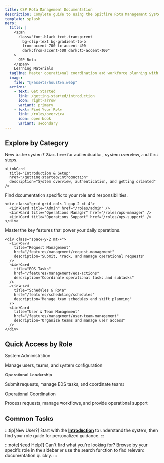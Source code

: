 ```yaml
---
title: CSP Rota Management Documentation
description: Complete guide to using the Spitfire Rota Management System for operational coordination and workforce planning.
template: splash
hero:
  title: |
    <span
      class="font-black text-transparent
        bg-clip-text bg-gradient-to-b
        from-accent-700 to-accent-400
        dark:from-accent-500 dark:to-accent-200"
    >
      CSP Rota
    </span>
    Learning Materials
  tagline: Master operational coordination and workforce planning with comprehensive guides for every role and feature.
  image:
    file: "@/assets/houston.webp"
  actions:
    - text: Get Started
      link: /getting-started/introduction
      icon: right-arrow
      variant: primary
    - text: Find Your Role
      link: /roles/overview
      icon: open-book
      variant: secondary
---
```



## Explore by Category

<CardGrid stagger>
  <Card title="🚀 Getting Started" icon="rocket">
    New to the system? Start here for authentication, system overview, and first steps.

    <LinkCard
      title="Introduction & Setup"
      href="/getting-started/introduction"
      description="System overview, authentication, and getting oriented"
    />
  </Card>

  <Card title="👥 Role Guides" icon="open-book">
    Find documentation specific to your role and responsibilities.

    <div class="grid grid-cols-1 gap-2 mt-4">
      <LinkCard title="Admin" href="/roles/admin" />
      <LinkCard title="Operations Manager" href="/roles/ops-manager" />
      <LinkCard title="Operations Support" href="/roles/ops-support" />
    </div>
  </Card>

  <Card title="⚙️ Core Features" icon="setting">
    Master the key features that power your daily operations.

    <div class="space-y-2 mt-4">
      <LinkCard
        title="Request Management"
        href="/features/management/request-management"
        description="Submit, track, and manage operational requests"
      />
      <LinkCard
        title="EOS Tasks"
        href="/features/management/eos-actions"
        description="Coordinate operational tasks and subtasks"
      />
      <LinkCard
        title="Schedules & Rota"
        href="/features/scheduling/schedules"
        description="Manage team schedules and shift planning"
      />
      <LinkCard
        title="User & Team Management"
        href="/features/management/user-team-management"
        description="Organize teams and manage user access"
      />
    </div>
  </Card>

</CardGrid>

## Quick Access by Role

<CardGrid>
  <Card>
    <div class="flex items-center gap-2 mb-3">
      <Badge text="Admin" variant="danger" />
      <span class="font-semibold">System Administration</span>
    </div>
    <p class="text-sm text-gray-600 dark:text-gray-400 mb-3">
      Manage users, teams, and system configuration
    </p>
    <div class="space-y-1">
      <LinkCard title="Create User Accounts" href="/features/management/create-user" />
      <LinkCard title="User & Team Management" href="/features/management/user-team-management" />
      <LinkCard title="Configuration Centre" href="/features/management/configuration-centre" />
    </div>
  </Card>

  <Card>
    <div class="flex items-center gap-2 mb-3">
      <Badge text="Operations Manager" variant="success" />
      <span class="font-semibold">Operational Leadership</span>
    </div>
    <p class="text-sm text-gray-600 dark:text-gray-400 mb-3">
      Submit requests, manage EOS tasks, and coordinate teams
    </p>
    <div class="space-y-1">
      <LinkCard title="Request Management" href="/features/management/request-management" />
      <LinkCard title="EOS Tasks" href="/features/management/eos-actions" />
      <LinkCard title="Rota Management" href="/features/scheduling/rota-management" />
    </div>
  </Card>

  <Card>
    <div class="flex items-center gap-2 mb-3">
      <Badge text="Operations Support" variant="caution" />
      <span class="font-semibold">Operational Coordination</span>
    </div>
    <p class="text-sm text-gray-600 dark:text-gray-400 mb-3">
      Process requests, manage workflows, and provide operational support
    </p>
    <div class="space-y-1">
      <LinkCard title="Request Management" href="/features/management/request-management" />
      <LinkCard title="EOS Tasks" href="/features/management/eos-actions" />
      <LinkCard title="Schedules" href="/features/scheduling/schedules" />
    </div>
  </Card>
</CardGrid>

## Common Tasks

<CardGrid>
  <LinkCard
    title="Submit a Request"
    href="/features/scheduling/rota-management"
    description="Start here to request resources, support, or operational changes"
    icon="document"
  />
  <LinkCard
    title="Manage EOS Tasks"
href="/features/management/eos-actions"
    description="View and update operational tasks assigned to you"
    icon="list-format"
  />
  <LinkCard
    title="Create User Account"
    href="/features/management/create-user"
    description="Add new team members to the system (Admin only)"
    icon="add-document"
  />
  <LinkCard
    title="Manage Teams"
href="/features/management/user-team-management"
    description="Organize teams and manage user access"
    icon="setting"
  />
</CardGrid>

:::tip[New User?]
Start with the [**Introduction**](/getting-started/introduction) to understand the system, then find your role guide for personalized guidance.
:::

:::note[Need Help?]
Can't find what you're looking for? Browse by your specific role in the sidebar or use the search function to find relevant documentation quickly.
:::
